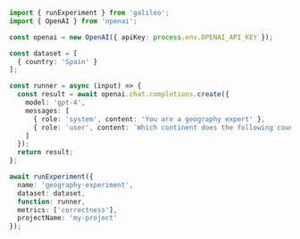 ```typescript TypeScript
import { runExperiment } from 'galileo';
import { OpenAI } from 'openai';

const openai = new OpenAI({ apiKey: process.env.OPENAI_API_KEY });

const dataset = [
  { country: 'Spain' }
];

const runner = async (input) => {
  const result = await openai.chat.completions.create({
    model: 'gpt-4',
    messages: [
      { role: 'system', content: 'You are a geography expert' },
      { role: 'user', content: `Which continent does the following country belong to: ${input["country"]}` }
    ]
  });
  return result;
};

await runExperiment({
  name: 'geography-experiment',
  dataset: dataset,
  function: runner,
  metrics: ['correctness'],
  projectName: 'my-project'
}); 
```
